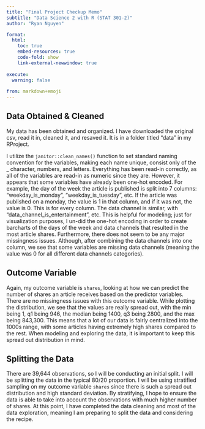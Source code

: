 ```yaml
---
title: "Final Project Checkup Memo"
subtitle: "Data Science 2 with R (STAT 301-2)"
author: "Ryan Nguyen"

format:
  html:
    toc: true
    embed-resources: true
    code-fold: show
    link-external-newwindow: true
    
execute:
  warning: false
  
from: markdown+emoji  
---
```


## Data Obtained & Cleaned
My data has been obtained and organized. I have downloaded the original csv, read it in, cleaned it, and resaved it. It is in a folder titled "data" in my RProject.

I utilize the `janitor::clean_names()` function to set standard naming convention for the variables, making each name unique, consist only of the _ character, numbers, and letters. Everything has been read-in correctly, as all of the variables are read-in as numeric since they are. However, it appears that some variables have already been one-hot encoded. For example, the day of the week the article is published is split into 7 columns: "weekday_is_monday", "weekday_is_tuesday", etc. If the article was published on a monday, the value is 1 in that column, and if it was not, the value is 0. This is for every column. The data channel is similar, with "data_channel_is_entertainment", etc. This is helpful for modeling; just for visualization purposes, I un-did the one-hot encoding in order to create barcharts of the days of the week and data channels that resulted in the most article shares. Furthermore, there does not seem to be any major missingness issues. Although, after combining the data channels into one column, we see that some variables are missing data channels (meaning the value was 0 for all different data channels categories).

## Outcome Variable 
Again, my outcome variable is `shares`, looking at how we can predict the number of shares an article receives based on the predictor variables. There are no missingness issues with this outcome variable. While plotting the distribution, we see that the values are really spread out, with the min being 1, q1 being 946, the median being 1400, q3 being 2800, and the max being 843,300. This means that a lot of our data is fairly centralized into the 1000s range, with some articles having extremely high shares compared to the rest. When modeling and exploring the data, it is important to keep this spread out distribution in mind. 

## Splitting the Data
There are 39,644 observations, so I will be conducting an initial split. I will be splitting the data in the typical 80/20 proportion. I will be using stratified sampling on my outcome variable `shares` since there is such a spread out distribution and high standard deviation. By stratifying, I hope to ensure the data is able to take into account the observations with much higher number of shares. At this point, I have completed the data cleaning and most of the data exploration, meaning I am preparing to split the data and considering the recipe. 





